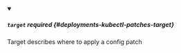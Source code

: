 


<details className="config-field" data-expandable="true" open>
<summary>

##### `target` <span className="config-field-required" data-required="false">required</span> <span className="config-field-type"></span> <span className="config-field-default"></span> <span className="config-field-enum"></span> {#deployments-kubectl-patches-target}

Target describes where to apply a config patch

</summary>

<PartialTargetreference />


</details>
